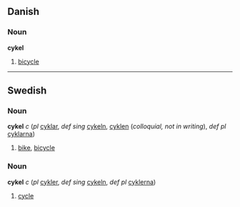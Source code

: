 ==Danish==
===Noun===
'''cykel'''

# [[bicycle]]

----
==Swedish==
===Noun===
'''cykel''' ''c'' (''pl'' [[cyklar]], ''def sing'' [[cykeln]], [[cyklen]] (''colloquial, not in writing''), ''def pl'' [[cyklarna]])

#[[bike]], [[bicycle]]

===Noun===
'''cykel''' ''c'' (''pl'' [[cykler]], ''def sing'' [[cykeln]], ''def pl'' [[cyklerna]])

#[[cycle]]
